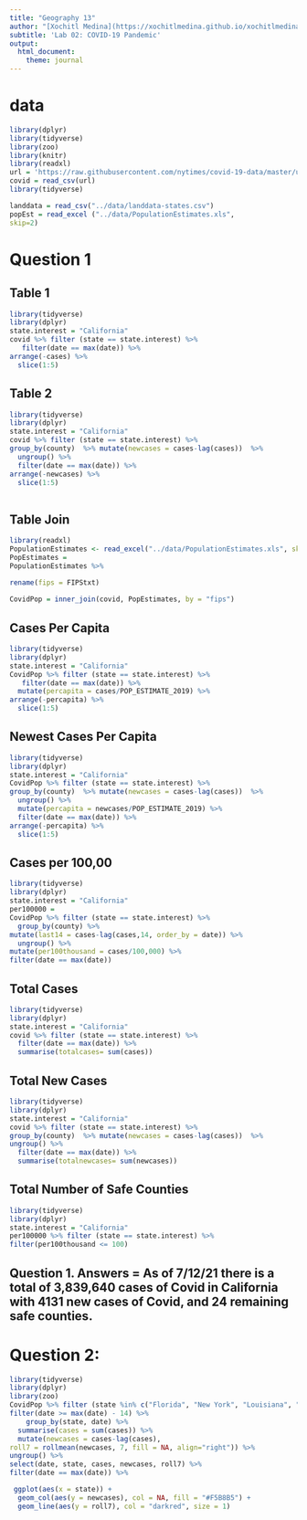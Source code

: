 ```yaml
---
title: "Geography 13"
author: "[Xochitl Medina](https://xochitlmedina.github.io/xochitlmedina/index.html)"
subtitle: 'Lab 02: COVID-19 Pandemic'
output:
  html_document:
    theme: journal
---
```


# data

```r
library(dplyr)
library(tidyverse)
library(zoo)
library(knitr)
library(readxl)
url = 'https://raw.githubusercontent.com/nytimes/covid-19-data/master/us-counties.csv'
covid = read_csv(url)
library(tidyverse)

landdata = read_csv("../data/landdata-states.csv")
popEst = read_excel ("../data/PopulationEstimates.xls",
skip=2)
```

# Question 1 

## Table 1
```r
library(tidyverse)
library(dplyr)
state.interest = "California"
covid %>% filter (state == state.interest) %>%
   filter(date == max(date)) %>%
arrange(-cases) %>%
  slice(1:5)
```
## Table 2

```r
library(tidyverse)
library(dplyr)
state.interest = "California"
covid %>% filter (state == state.interest) %>%
group_by(county)  %>% mutate(newcases = cases-lag(cases))  %>%
  ungroup() %>%
  filter(date == max(date)) %>%
arrange(-newcases) %>%
  slice(1:5)
 
```

## Table Join
```r
library(readxl)
PopulationEstimates <- read_excel("../data/PopulationEstimates.xls", skip=2)
PopEstimates = 
PopulationEstimates %>%

rename(fips = FIPStxt)
  
CovidPop = inner_join(covid, PopEstimates, by = "fips")

```
## Cases Per Capita
``` r
library(tidyverse)
library(dplyr)
state.interest = "California"
CovidPop %>% filter (state == state.interest) %>%
   filter(date == max(date)) %>%
  mutate(percapita = cases/POP_ESTIMATE_2019) %>%
arrange(-percapita) %>%
  slice(1:5)
```
## Newest Cases Per Capita
```r
library(tidyverse)
library(dplyr)
state.interest = "California"
CovidPop %>% filter (state == state.interest) %>%
group_by(county)  %>% mutate(newcases = cases-lag(cases))  %>%
  ungroup() %>%
  mutate(percapita = newcases/POP_ESTIMATE_2019) %>%
  filter(date == max(date)) %>%
arrange(-percapita) %>%
  slice(1:5)
```
## Cases per 100,00
```r
library(tidyverse)
library(dplyr)
state.interest = "California"
per100000 =
CovidPop %>% filter (state == state.interest) %>%
  group_by(county) %>%
mutate(last14 = cases-lag(cases,14, order_by = date)) %>%
  ungroup() %>%
mutate(per100thousand = cases/100,000) %>%
filter(date == max(date))
```
## Total Cases
```r
library(tidyverse)
library(dplyr)
state.interest = "California"
covid %>% filter (state == state.interest) %>%
  filter(date == max(date)) %>%
  summarise(totalcases= sum(cases))
```

## Total New Cases
```r
library(tidyverse)
library(dplyr)
state.interest = "California"
covid %>% filter (state == state.interest) %>%
group_by(county)  %>% mutate(newcases = cases-lag(cases))  %>%
ungroup() %>%
  filter(date == max(date)) %>%
  summarise(totalnewcases= sum(newcases))
```

## Total Number of Safe Counties
```r
library(tidyverse)
library(dplyr)
state.interest = "California"
per100000 %>% filter (state == state.interest) %>%
filter(per100thousand <= 100)
```

## Question 1. Answers = As of 7/12/21 there is a total of 3,839,640	cases of Covid in California with 4131 new cases of Covid, and 24 remaining safe counties. 

# Question 2: 
```r
library(tidyverse)
library(dplyr)
library(zoo)
CovidPop %>% filter (state %in% c("Florida", "New York", "Louisiana", "California")) %>% 
filter(date >= max(date) - 14) %>%
    group_by(state, date) %>% 
  summarise(cases = sum(cases)) %>%
  mutate(newcases = cases-lag(cases),
roll7 = rollmean(newcases, 7, fill = NA, align="right")) %>%
ungroup() %>%
select(date, state, cases, newcases, roll7) %>%
filter(date == max(date)) %>%

 ggplot(aes(x = state)) +
  geom_col(aes(y = newcases), col = NA, fill = "#F5B8B5") +
  geom_line(aes(y = roll7), col = "darkred", size = 1) 


 
```
